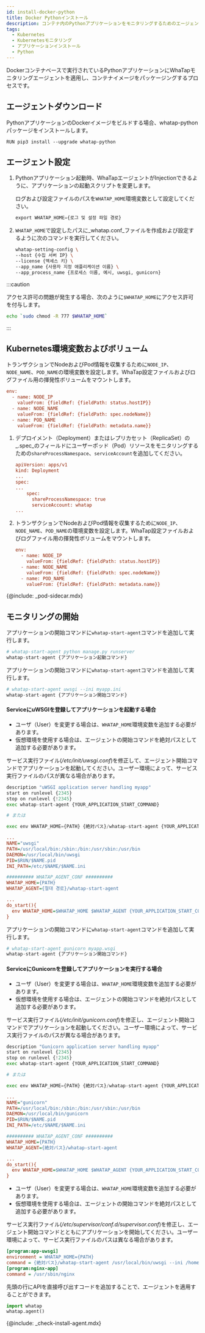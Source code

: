 ```yaml
---
id: install-docker-python
title: Docker Pythonインストール
description: コンテナ内のPythonアプリケーションをモニタリングするためのエージェントのインストール手順です。
tags:
  - Kubernetes
  - Kubernetesモニタリング
  - アプリケーションインストール
  - Python
---
```



Dockerコンテナベースで実行されているPythonアプリケーションにWhaTapモニタリングエージェントを適用し、コンテナイメージをパッケージングするプロセスです。

## エージェントダウンロード

PythonアプリケーションのDockerイメージをビルドする場合、whatap-pythonパッケージをインストールします。

```docker title='python ver 3.7'
RUN pip3 install --upgrade whatap-python
```

## エージェント設定

1.  Pythonアプリケーション起動時、WhaTapエージェントがInjectionできるように、アプリケーションの起動スクリプトを変更します。 

    ログおよび設定ファイルのパスを`WHATAP_HOME`環境変数として設定してください。

    ```python
    export WHATAP_HOME={로그 및 설정 파일 경로}
    ```

2.  `WHATAP_HOME`で設定したパスに_whatap.conf_ファイルを作成および設定するように次のコマンドを実行してください。

    ```bash
    whatap-setting-config \
    --host {수집 서버 IP} \
    --license {액세스 키} \
    --app_name {사용자 지정 애플리케이션 이름} \
    --app_process_name {프로세스 이름, 예시, uwsgi, gunicorn}
    ```

:::caution

アクセス許可の問題が発生する場合、次のように`$WHATAP_HOME`にアクセス許可を付与します。

```bash
echo `sudo chmod -R 777 $WHATAP_HOME`
```

:::

## Kubernetes環境変数およびボリューム

<Tabs>
<TabItem value='basic' label='デフォルト' default>

トランザクションでNodeおよびPod情報を収集するために`NODE_IP`、`NODE_NAME`、`POD_NAME`の環境変数を設定します。WhaTap設定ファイルおよびログファイル用の揮発性ボリュームをマウントします。

```ini
env:
  - name: NODE_IP
    valueFrom: {fieldRef: {fieldPath: status.hostIP}}
  - name: NODE_NAME
    valueFrom: {fieldRef: {fieldPath: spec.nodeName}}
  - name: POD_NAME
    valueFrom: {fieldRef: {fieldPath: metadata.name}}
```

</TabItem>
<TabItem value='eksfragate' label='EKS Fargate'>

1.  デプロイメント（Deployment）またはレプリカセット（ReplicaSet）の_.spec_のフィールドにユーザーポッド（Pod）リソースをモニタリングするための`shareProcessNamespace`、`serviceAccount`を追加してください。

    ```ini
    apiVersion: apps/v1
    kind: Deployment
    ...
    spec:
    ...
        spec:
          shareProcessNamespace: true
          serviceAccount: whatap
    ...
    ```

2.  トランザクションでNodeおよびPod情報を収集するために`NODE_IP`、`NODE_NAME`、`POD_NAME`の環境変数を設定します。WhaTap設定ファイルおよびログファイル用の揮発性ボリュームをマウントします。

    ```ini
    env:
      - name: NODE_IP
        valueFrom: {fieldRef: {fieldPath: status.hostIP}}
      - name: NODE_NAME
        valueFrom: {fieldRef: {fieldPath: spec.nodeName}}
      - name: POD_NAME
        valueFrom: {fieldRef: {fieldPath: metadata.name}}
    ```

{@include: _pod-sidecar.mdx}

</TabItem>
</Tabs>

## モニタリングの開始

<Tabs>
<TabItem value='command' label='Command' default>

アプリケーションの開始コマンドに`whatap-start-agent`コマンドを追加して実行します。

```python
# whatap-start-agent python manage.py runserver
whatap-start-agent {アプリケーション起動コマンド}
```

</TabItem>
<TabItem value='uwsgi' label='uWSGI'>

アプリケーションの開始コマンドに`whatap-start-agent`コマンドを追加して実行します。

```python
# whatap-start-agent uwsgi --ini myapp.ini
whatap-start-agent {アプリケーション開始コマンド}
```

#### ServiceにuWSGIを登録してアプリケーションを起動する場合

-   ユーザ（User）を変更する場合は、`WHATAP_HOME`環境変数を追加する必要があります。
-   仮想環境を使用する場合は、エージェントの開始コマンドを絶対パスとして追加する必要があります。

サービス実行ファイル(_/etc/init/uwsgi.conf_)を修正して、エージェント開始コマンドでアプリケーションを起動してください。ユーザー環境によって、サービス実行ファイルのパスが異なる場合があります。

```python title='/etc/init.d/uwsgi'
description "uWSGI application server handling myapp"
start on runlevel {2345}
stop on runlevel {!2345}
exec whatap-start-agent {YOUR_APPLICATION_START_COMMAND}

# または

exec env WHATAP_HOME={PATH} {絶対パス}/whatap-start-agent {YOUR_APPLICATION_START_COMMAND}
```

```ini title='/etc/init/uwsgi.conf'
...
NAME="uwsgi"
PATH=/usr/local/bin:/sbin:/bin:/usr/sbin:/usr/bin
DAEMON=/usr/local/bin/uwsgi
PID=$RUN/$NAME.pid
INI_PATH=/etc/$NAME/$NAME.ini

########## WHATAP_AGENT_CONF ##########
WHATAP_HOME={PATH}
WHATAP_AGENT={절대 경로}/whatap-start-agent

...
do_start(){
  env WHATAP_HOME=$WHATAP_HOME $WHATAP_AGENT {YOUR_APPLICATION_START_COMMAND}
}
```

</TabItem>

<TabItem value='gunicorn' label='Gunicorn'>

アプリケーションの開始コマンドに`whatap-start-agent`コマンドを追加して実行します。

```python
# whatap-start-agent gunicorn myapp.wsgi
whatap-start-agent {アプリケーション開始コマンド}
```

#### ServiceにGunicornを登録してアプリケーションを実行する場合

-   ユーザ（User）を変更する場合は、`WHATAP_HOME`環境変数を追加する必要があります。
-   仮想環境を使用する場合は、エージェントの開始コマンドを絶対パスとして追加する必要があります。

サービス実行ファイル(_/etc/init/gunicorn.conf_)を修正し、エージェント開始コマンドでアプリケーションを起動してください。ユーザー環境によって、サービス実行ファイルのパスが異なる場合があります。

```python title='/etc/init.d/gunicorn'
description "Gunicorn application server handling myapp"
start on runlevel {2345}
stop on runlevel {!2345}
exec whatap-start-agent {YOUR_APPLICATION_START_COMMAND}

# または

exec env WHATAP_HOME={PATH} {絶対パス}/whatap-start-agent {YOUR_APPLICATION_START_COMMAND}
```

```ini title='/etc/init/gunicorn.conf'
...
NAME="gunicorn"
PATH=/usr/local/bin:/sbin:/bin:/usr/sbin:/usr/bin
DAEMON=/usr/local/bin/gunicorn
PID=$RUN/$NAME.pid
INI_PATH=/etc/$NAME/$NAME.ini

########## WHATAP_AGENT_CONF ##########
WHATAP_HOME={PATH}
WHATAP_AGENT={絶対パス}/whatap-start-agent

...
do_start(){
  env WHATAP_HOME=$WHATAP_HOME $WHATAP_AGENT {YOUR_APPLICATION_START_COMMAND}
}
```

</TabItem>
<TabItem value='supervisor' label='Supervisor'>

-   ユーザ（User）を変更する場合は、`WHATAP_HOME`環境変数を追加する必要があります。
-   仮想環境を使用する場合は、エージェントの開始コマンドを絶対パスとして追加する必要があります。

サービス実行ファイル(_/etc/supervisor/conf.d/supervisor.conf_)を修正し、エージェント開始コマンドとともにアプリケーションを開始してください。ユーザー環境によって、サービス実行ファイルのパスは異なる場合があります。

```ini title='supervisor.conf'
[program:app-uwsgi]
environment = WHATAP_HOME={PATH}
command = {絶対パス}/whatap-start-agent /usr/local/bin/uwsgi --ini /home/blog/backend/config/uwsgi.ini
[program:nginx-app]
command = /usr/sbin/nginx
```

</TabItem>
<TabItem value='code' label='Code'>

先頭の行にAPIを直接呼び出すコードを追加することで、エージェントを適用することができます。

```python
import whatap
whatap.agent()
```

</TabItem>
</Tabs>

{@include: _check-install-agent.mdx}
